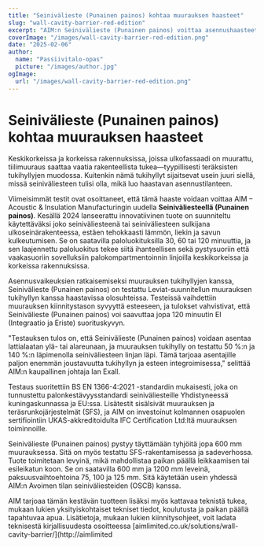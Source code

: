 ```yaml
---
title: "Seinivälieste (Punainen painos) kohtaa muurauksen haasteet"
slug: "wall-cavity-barrier-red-edition"
excerpt: "AIM:n Seinivälieste (Punainen painos) voittaa asennushaasteet integroimalla muurauksen tukihyllyihin samalla kun se varmistaa vahvan palosuojan."
coverImage: "/images/wall-cavity-barrier-red-edition.png"
date: "2025-02-06"
author:
  name: "Passiivitalo-opas"
  picture: "/images/author.jpg"
ogImage:
  url: "/images/wall-cavity-barrier-red-edition.png"
---
```


# Seinivälieste (Punainen painos) kohtaa muurauksen haasteet

Keskikorkeissa ja korkeissa rakennuksissa, joissa ulkofassaadi on muurattu, tiilimuuraus saattaa vaatia rakenteellista tukea—tyypillisesti teräksisten tukihyllyjen muodossa. Kuitenkin nämä tukihyllyt sijaitsevat usein juuri siellä, missä seiniväliesteen tulisi olla, mikä luo haastavan asennustilanteen.

Viimeisimmät testit ovat osoittaneet, että tämä haaste voidaan voittaa AIM – Acoustic & Insulation Manufacturingin uudella **Seiniväliesteellä (Punainen painos)**. Kesällä 2024 lanseerattu innovatiivinen tuote on suunniteltu käytettäväksi joko seiniväliesteenä tai seiniväliesteen sulkijana ulkoseinärakenteessa, estäen tehokkaasti lämmön, liekin ja savun kulkeutumisen. Se on saatavilla paloluokituksilla 30, 60 tai 120 minuuttia, ja sen laajennettu paloluokitus tekee siitä ihanteellisen sekä pystysuoriin että vaakasuoriin sovelluksiin palokompartmentoinnin linjoilla keskikorkeissa ja korkeissa rakennuksissa.

Asennusvaikeuksien ratkaisemiseksi muurauksen tukihyllyjen kanssa, Seinivälieste (Punainen painos) on testattu Leviat-suunnitellun muurauksen tukihyllyn kanssa haastavissa olosuhteissa. Testeissä vaihdettiin muurauksen kiinnitystason syvyyttä esteeseen, ja tulokset vahvistivat, että Seinivälieste (Punainen painos) voi saavuttaa jopa 120 minuutin EI (Integraatio ja Eriste) suorituskyvyn.

"Testauksen tulos on, että Seinivälieste (Punainen painos) voidaan asentaa lattialaatan ylä- tai alareunaan, ja muurauksen tukihylly on testattu 50 %:n ja 140 %:n läpimenolla seiniväliesteen linjan läpi. Tämä tarjoaa asentajille paljon enemmän joustavuutta tukihyllyn ja esteen integroimisessa," selittää AIM:n kaupallinen johtaja Ian Exall.

Testaus suoritettiin BS EN 1366-4:2021 -standardin mukaisesti, joka on tunnustettu palonkestävyysstandardi seiniväliesteille Yhdistyneessä kuningaskunnassa ja EU:ssa. Lisätestit sisälsivät muurauksen ja teräsrunkojärjestelmät (SFS), ja AIM on investoinut kolmannen osapuolen sertifiointiin UKAS-akkreditoidulta IFC Certification Ltd:ltä muurauksen toiminnoille.

Seinivälieste (Punainen painos) pystyy täyttämään tyhjöitä jopa 600 mm muurauksessa. Sitä on myös testattu SFS-rakentamisessa ja sadeverhossa. Tuote toimitetaan levyinä, mikä mahdollistaa paikan päällä leikkaamisen tai esileikatun koon. Se on saatavilla 600 mm ja 1200 mm leveinä, paksuusvaihtoehtoina 75, 100 ja 125 mm. Sitä käytetään usein yhdessä AIM:n Avoimen tilan seiniväliesteiden (OSCB) kanssa.

AIM tarjoaa tämän kestävän tuotteen lisäksi myös kattavaa teknistä tukea, mukaan lukien yksityiskohtaiset tekniset tiedot, koulutusta ja paikan päällä tapahtuvaa apua. Lisätietoja, mukaan lukien kiinnitysohjeet, voit ladata teknisestä kirjallisuudesta osoitteessa [aimlimited.co.uk/solutions/wall-cavity-barrier/](http://aimlimited